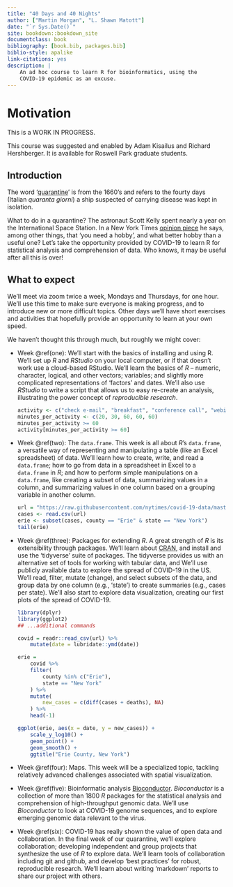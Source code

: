 ```yaml
--- 
title: "40 Days and 40 Nights"
author: ["Martin Morgan", "L. Shawn Matott"]
date: "`r Sys.Date()`"
site: bookdown::bookdown_site
documentclass: book
bibliography: [book.bib, packages.bib]
biblio-style: apalike
link-citations: yes
description: |
    An ad hoc course to learn R for bioinformatics, using the 
    COVID-19 epidemic as an excuse.
---
```


# Motivation {-}

This is a WORK IN PROGRESS.

This course was suggested and enabled by Adam Kisailus and Richard Hershberger. It is available for Roswell Park graduate students.

## Introduction {-}

The word '[quarantine][]' is from the 1660's and refers to the fourty days (Italian _quaranta giorni_) a ship suspected of carrying disease was kept in isolation.

What to do in a quarantine? The astronaut Scott Kelly spent nearly a year on the International Space Station. In a New York Times [opinion piece][] he says, among other things, that 'you need a hobby', and what better hobby than a useful one? Let's take the opportunity provided by COVID-19 to learn R for statistical analysis and comprehension of data. Who knows, it may be useful after all this is over!

[quarantine]: https://www.etymonline.com/word/quarantine
[opinion piece]: https://www.nytimes.com/2020/03/21/opinion/scott-kelly-coronavirus-isolation.html

## What to expect {-}

We'll meet via zoom twice a week, Mondays and Thursdays, for one hour. We'll use this time to make sure everyone is making progress, and to introduce new or more difficult topics. Other days we'll have short exercises and activities that hopefully provide an opportunity to learn at your own speed.

We haven't thought this through much, but roughly we might cover:

- Week \@ref(one): We'll start with the basics of installing and using R. We'll set up _R_ and _RStudio_ on your local computer, or if that doesn't work use a cloud-based RStudio. We'll learn the basics of _R_ -- numeric, character, logical, and other vectors; variables; and slightly more complicated representations of 'factors' and dates. We'll also use _RStudio_ to write a script that allows us to easy re-create an analysis, illustrating the power concept of *reproducible research*.

  ```r
  activity <- c("check e-mail", "breakfast", "conference call", "webinar", "walk")
  minutes_per_activity <- c(20, 30, 60, 60, 60)
  minutes_per_activity >= 60
  activity[minutes_per_activity >= 60]
  ```

- Week \@ref(two): The `data.frame`. This week is all about _R_'s `data.frame`, a versatile way of representing and manipulating a table (like an Excel spreadsheet) of data. We'll learn how to create, write, and read a `data.frame`; how to go from data in a spreadsheet in Excel to a `data.frame` in _R_; and how to perform simple manipulations on a `data.frame`, like creating a subset of data, summarizing values in a column, and summarizing values in one column based on a grouping variable in another column.

  ```r
  url = "https://raw.githubusercontent.com/nytimes/covid-19-data/master/us-counties.csv"
  cases <- read.csv(url)
  erie <- subset(cases, county == "Erie" & state == "New York")
  tail(erie)
  ```


- Week \@ref(three): Packages for extending _R_. A great strength of _R_ is its extensibility through packages. We'll learn about [CRAN][], and install and use the 'tidyverse' suite of packages. The tidyverse provides us with an alternative set of tools for working with tabular data, and We'll use publicly available data to explore the spread of COVID-19 in the US. We'll read, filter, mutate (change), and select subsets of the data, and group data by one column (e.g., 'state') to create summaries (e.g., cases per state). We'll also start to explore data visualization, creating our first plots of the spread of COVID-19.

  ```r
  library(dplyr)
  library(ggplot2)
  ## ...additional commands
  ```

  ```r
  covid = readr::read_csv(url) %>%
      mutate(date = lubridate::ymd(date))
  
  erie =
      covid %>% 
      filter(
          county %in% c("Erie"),
          state == "New York"
      ) %>% 
      mutate(
          new_cases = c(diff(cases + deaths), NA)
      ) %>%
      head(-1)
  
  ggplot(erie, aes(x = date, y = new_cases)) +
      scale_y_log10() + 
      geom_point() +
      geom_smooth() +
      ggtitle("Erie County, New York")
  ```

- Week \@ref(four): Maps. This week will be a specialized topic, tackling relatively advanced challenges associated with spatial visualization. 

- Week \@ref(five): Bioinformatic analysis [Bioconductor][]. _Bioconductor_ is a collection of more than 1800 _R_ packages for the statistical analysis and comprehension of high-throughput genomic data. We'll use _Bioconductor_ to look at COVID-19 genome sequences, and to explore emerging genomic data relevant to the virus.

- Week \@ref(six): COVID-19 has really shown the value of open data and collaboration. In the final week of our quarantine, we'll explore collaboration; developing independent and group projects that synthesize the use of _R_ to explore data. We'll learn tools of collaboration including git and github, and develop 'best practices' for robust, reproducible research. We'll learn about writing 'markdown' reports to share our project with others.

[CRAN]: https://cran.r-project.org
[Bioconductor]: https://bioconductor.org

